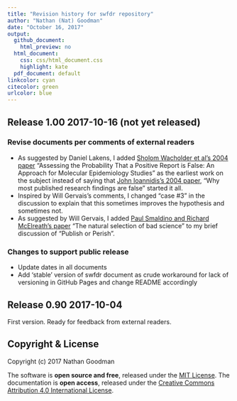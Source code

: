```yaml
---
title: "Revision history for swfdr repository"
author: "Nathan (Nat) Goodman"
date: "October 16, 2017"
output:
  github_document:
    html_preview: no
  html_document:
    css: css/html_document.css
    highlight: kate
  pdf_document: default
linkcolor: cyan
citecolor: green
urlcolor: blue
---
```

<!-- NEWS.md is generated from NEWS.Rmd. Please edit that file -->

## Release 1.00 2017-10-16 (not yet released)

### Revise documents per comments of external readers

- As suggested by Daniel Lakens, I added [Sholom Wacholder et al's 2004 paper](https://academic.oup.com/jnci/article/96/6/434/2606750/) "Assessing the Probability That a Positive Report is False: An Approach for Molecular Epidemiology Studies" as the earliest work on the subject instead of saying that [John Ioannidis’s 2004 paper](http://dx.plos.org/10.1371/journal.pmed.0020124), “Why most published research findings are false” started it all.
- Inspired by Will Gervais's comments, I changed "case #3" in the discussion to explain that this sometimes improves the hypothesis and sometimes not.
- As suggested by Will Gervais, I added [Paul Smaldino and Richard McElreath's paper](http://rsos.royalsocietypublishing.org/content/3/9/160384) "The natural selection of bad science" to my brief discussion of "Publish or Perish".

### Changes to support public release

- Update dates in all documents
- Add 'stable' version of swfdr document as crude workaround for lack of versioning in GitHub Pages and change README accordingly

## Release 0.90 2017-10-04

First version. Ready for feedback from external readers.

## Copyright & License

Copyright (c) 2017 Nathan Goodman

The software is **open source and free**, released under the [MIT License](https://opensource.org/licenses/MIT). The documentation is **open access**, released under the [Creative Commons Attribution 4.0 International License](https://creativecommons.org/licenses/by/4.0).
